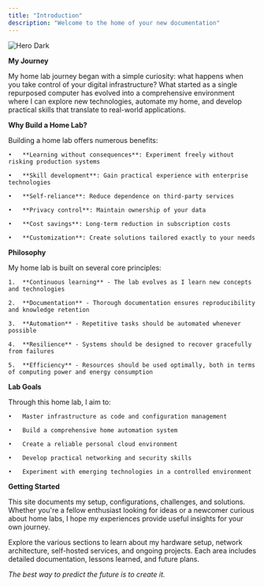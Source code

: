 ```yaml
---
title: "Introduction"
description: "Welcome to the home of your new documentation"
---
```


<img
  className="hidden dark:block"
  src="/images/hero-dark.svg"
  alt="Hero Dark"
/>

**My Journey**

My home lab journey began with a simple curiosity: what happens when you take control of your digital infrastructure? What started as a single repurposed computer has evolved into a comprehensive environment where I can explore new technologies, automate my home, and develop practical skills that translate to real-world applications.

**Why Build a Home Lab?**

Building a home lab offers numerous benefits:

	•	**Learning without consequences**: Experiment freely without risking production systems

	•	**Skill development**: Gain practical experience with enterprise technologies

	•	**Self-reliance**: Reduce dependence on third-party services

	•	**Privacy control**: Maintain ownership of your data

	•	**Cost savings**: Long-term reduction in subscription costs

	•	**Customization**: Create solutions tailored exactly to your needs

**Philosophy**

My home lab is built on several core principles:

	1.	**Continuous learning** - The lab evolves as I learn new concepts and technologies

	2.	**Documentation** - Thorough documentation ensures reproducibility and knowledge retention

	3.	**Automation** - Repetitive tasks should be automated whenever possible

	4.	**Resilience** - Systems should be designed to recover gracefully from failures

	5.	**Efficiency** - Resources should be used optimally, both in terms of computing power and energy consumption

**Lab Goals**

Through this home lab, I aim to:

	•	Master infrastructure as code and configuration management

	•	Build a comprehensive home automation system

	•	Create a reliable personal cloud environment

	•	Develop practical networking and security skills

	•	Experiment with emerging technologies in a controlled environment

**Getting Started**

This site documents my setup, configurations, challenges, and solutions. Whether you're a fellow enthusiast looking for ideas or a newcomer curious about home labs, I hope my experiences provide useful insights for your own journey.

Explore the various sections to learn about my hardware setup, network architecture, self-hosted services, and ongoing projects. Each area includes detailed documentation, lessons learned, and future plans.

_The best way to predict the future is to create it._